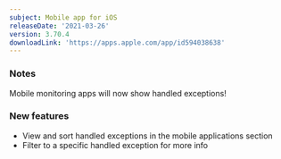 ```yaml
---
subject: Mobile app for iOS
releaseDate: '2021-03-26'
version: 3.70.4
downloadLink: 'https://apps.apple.com/app/id594038638'
---
```


### Notes

Mobile monitoring apps will now show handled exceptions!

### New features

* View and sort handled exceptions in the mobile applications section
* Filter to a specific handled exception for more info
